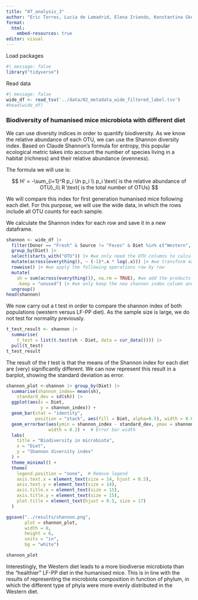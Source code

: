 ```yaml
---
title: "07_analysis_3"
author: "Eric Torres, Lucía de Lamadrid, Elena Iriondo, Konstantina Gkopi and Jorge Santiago"
format:
  html:
    embed-resources: true
editor: visual
---
```


Load packages

```r
#| message: false 
library("tidyverse")
```

Read data

```r
#| message: false 
wide_df <- read_tsv('../data/02_metadata_wide_filtered_label.tsv')
#head(wide_df)
```

### Biodiversity of humanised mice microbiota with different diet

We can use diversity indices in order to quantify biodiversity. As we know the relative abundance of each OTU, we can use the Shannon diversity index. Based on Claude Shannon's formula for entropy, this popular ecological metric takes into account the number of species living in a habitat (richness) and their relative abundance (evenness).

The formula we will use is:

$$ H' = -\sum_{i=1}^R p_i \ln p_i \\ p_i \text{ is the relative abundance of OTU}_i\\ R \text{ is the total number of OTUs} $$

We will compare this index for first generation humanised mice following each diet. For this purpose, we will use the wide data, in which the rows include all OTU counts for each sample.

We calculate the Shannon index for each row and save it in a new dataframe.

```r
shannon <- wide_df |> 
  filter(Donor == "Fresh" & Source != "Feces" & Diet %in% c("Western", "LFPP")) |>#first generation ("fresh" donor), only take into account "final" snapshots of the microbiota (no intermediate fecal samples), and we make sure we are only comparing the two diets 
  group_by(Diet) |> 
  select(starts_with("OTU")) |> #we only need the OTU columns to calculate the index 
  mutate(across(everything(), ~ (-1)*.x * log(.x))) |> #we transform each OTU relative abundance column (p_i) into p_i*log(p_i) 
  rowwise() |> #we apply the following operations row by row
  mutate(
    sh = sum(across(everything()), na.rm = TRUE), #we add the products to calculate the shannon_index
    .keep = "unused") |> #we only keep the new shannon index column and the diet column
  ungroup()
head(shannon)
```

We now carry out a t test in order to compare the shannon index of both populations (western versus LF-PP diet). As the sample size is large, we do not test for normality previously.

```r
t_test_result <- shannon |> 
  summarise(
    t_test = list(t.test(sh ~ Diet, data = cur_data()))) |> 
  pull(t_test)
t_test_result
```

The result of the *t* test is that the means of the Shannon index for each diet are (very) significantly different. We can now represent this result in a barplot, showing the standard deviation as error.

```r
shannon_plot <-shannon |> group_by(Diet) |>
  summarise(shannon_index= mean(sh),
    standard_dev = sd(sh)) |>
  ggplot(aes(x = Diet,
             y = shannon_index)) + 
  geom_bar(stat = "identity",
           position = "stack", aes(fill = Diet, alpha=0.5), width = 0.6) +
  geom_errorbar(aes(ymin = shannon_index - standard_dev, ymax = shannon_index + standard_dev), 
                width = 0.2) +  # Error bar width
  labs(
    title = "Biodiversity in microbiota",
    x = "Diet",
    y = "Shannon diversity index"
  ) +
  theme_minimal() +
  theme(
    legend.position = "none",  # Remove legend
    axis.text.x = element_text(size = 14, hjust = 0.5),
    axis.text.y = element_text(size = 14),
    axis.title.x = element_text(size = 15), 
    axis.title.y = element_text(size = 15),
    plot.title = element_text(hjust = 0.5, size = 17)
  )

ggsave("../results/shannon.png", 
       plot = shannon_plot, 
       width = 8, 
       height = 6, 
       units = "in", 
       bg = "white")

shannon_plot
```

Interestingly, the Western diet leads to a more biodiverse microbiota than the "healthier" LF-PP diet in the humanised mice. This is in line with the results of representing the microbiota composition in function of phylum, in which the different type of phyla were more evenly distributed in the Western diet.
